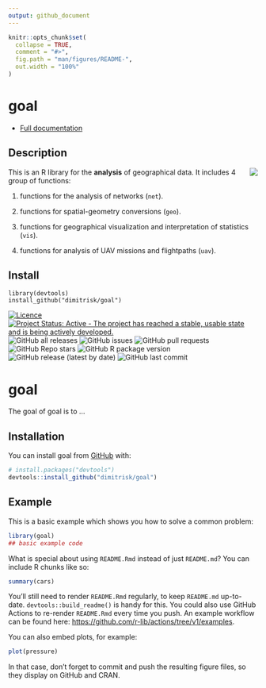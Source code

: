 ```yaml
---
output: github_document
---
```


<!-- README.md is generated from README.Rmd. Please edit that file -->

```r
knitr::opts_chunk$set(
  collapse = TRUE,
  comment = "#>",
  fig.path = "man/figures/README-",
  out.width = "100%"
)
```


# goal 



* [Full documentation](https://dimitrisk.github.io/goal/index.html)

## Description


<img src="man/figures/logo.png" align="right" />

This is an R library for the **analysis** of geographical data. It includes 4 group of functions:

1) functions for the analysis of networks (`net`).   

2) functions for spatial-geometry conversions (`geo`).   

3) functions for geographical visualization and interpretation of statistics (`vis`).  

4) functions for analysis of UAV missions and flightpaths (`uav`).



## Install

```
library(devtools)
install_github("dimitrisk/goal")
```


[![Licence](https://img.shields.io/badge/licence-GPL--3-blue.svg)](https://www.gnu.org/licenses/gpl-3.0.en.html) [![Project Status: Active - The project has reached a stable, usable
state and is being actively
developed.](https://www.repostatus.org/badges/latest/active.svg)](https://www.repostatus.org/#active) ![GitHub all releases](https://img.shields.io/github/downloads/dimitrisk/goal/total) ![GitHub issues](https://img.shields.io/github/issues/dimitrisk/goal) ![GitHub pull requests](https://img.shields.io/github/issues-pr/dimitrisk/goal) ![GitHub Repo stars](https://img.shields.io/github/stars/dimitrisk/goal?style=social) ![GitHub R package version](https://img.shields.io/github/r-package/v/dimitrisk/goal) ![GitHub release (latest by date)](https://img.shields.io/github/v/release/dimitrisk/goal) ![GitHub last commit](https://img.shields.io/github/last-commit/dimitrisk/goal)

 



# goal

<!-- badges: start -->
<!-- badges: end -->

The goal of goal is to ...

## Installation

You can install goal from [GitHub](https://github.com/) with:

``` r
# install.packages("devtools")
devtools::install_github("dimitrisk/goal")
```

## Example

This is a basic example which shows you how to solve a common problem:

```r
library(goal)
## basic example code
```

What is special about using `README.Rmd` instead of just `README.md`? You can include R chunks like so:

```r
summary(cars)
```

You'll still need to render `README.Rmd` regularly, to keep `README.md` up-to-date. `devtools::build_readme()` is handy for this. You could also use GitHub Actions to re-render `README.Rmd` every time you push. An example workflow can be found here: <https://github.com/r-lib/actions/tree/v1/examples>.

You can also embed plots, for example:

```r
plot(pressure)
```

In that case, don't forget to commit and push the resulting figure files, so they display on GitHub and CRAN.
